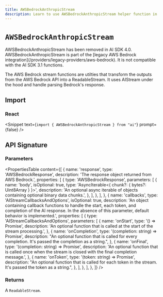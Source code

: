 ```yaml
---
title: AWSBedrockAnthropicStream
description: Learn to use AWSBedrockAnthropicStream helper function in your application.
---
```


# `AWSBedrockAnthropicStream`

<Note type="warning">
  AWSBedrockAnthropicStream has been removed in AI SDK 4.0.
</Note>

<Note type="warning">
  AWSBedrockAnthropicStream is part of the [legacy AWS Bedrock
  integration](/providers/legacy-providers/aws-bedrock). It is not compatible
  with the AI SDK 3.1 functions.
</Note>

The AWS Bedrock stream functions are utilties that transform the outputs from the AWS Bedrock API into a ReadableStream. It uses AIStream under the hood and handle parsing Bedrock's response.

## Import

### React

<Snippet
  text={`import { AWSBedrockAnthropicStream } from "ai"`}
  prompt={false}
/>

## API Signature

### Parameters

<PropertiesTable
  content={[
    {
      name: 'response',
      type: 'AWSBedrockResponse',
      description: 'The response object returned from AWS Bedrock.',
      properties: [
        {
          type: 'AWSBedrockResponse',
          parameters: [
            {
              name: 'body',
              isOptional: true,
              type: 'AsyncIterable<{ chunk?: { bytes?: Uint8Array } }>',
              description:
                'An optional async iterable of objects containing optional binary data chunks.',
            },
          ],
        },
      ],
    },
    {
      name: 'callbacks',
      type: 'AIStreamCallbacksAndOptions',
      isOptional: true,
      description:
        'An object containing callback functions to handle the start, each token, and completion of the AI response. In the absence of this parameter, default behavior is implemented.',
      properties: [
        {
          type: 'AIStreamCallbacksAndOptions',
          parameters: [
            {
              name: 'onStart',
              type: '() => Promise<void>',
              description:
                'An optional function that is called at the start of the stream processing.',
            },
            {
              name: 'onCompletion',
              type: '(completion: string) => Promise<void>',
              description:
                "An optional function that is called for every completion. It's passed the completion as a string.",
            },
            {
              name: 'onFinal',
              type: '(completion: string) => Promise<void>',
              description:
                'An optional function that is called once when the stream is closed with the final completion message.',
            },
            {
              name: 'onToken',
              type: '(token: string) => Promise<void>',
              description:
                "An optional function that is called for each token in the stream. It's passed the token as a string.",
            },
          ],
        },
      ],
    },
  ]}
/>

### Returns

A `ReadableStream`.
